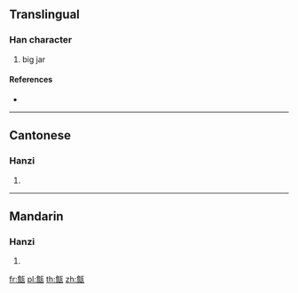 {{character info/new}}
==Translingual==

===Han character===
{{Han char|rn=98|rad=瓦|as=13|sn=18|four=21617|canj=NRMVN}}

# big jar

====References====
* {{Han ref|kx=0752.180|dkj=21610|dj=1160.030|hdz=21433.020|uh=7514|ud=29972|bh=F048|bd=61512}}

----

==Cantonese==

===Hanzi===
{{yue-hanzi|jyut=|y=daam1}}

# {{defn|lang=yue|sort=瓦13}}

----

==Mandarin==

===Hanzi===
{{cmn-hanzi|pin=[[dān]] ([[dan1]])|wg=tan<sup>1</sup>}}

# {{defn|lang=cmn|sort=瓦13}}

[[fr:甔]]
[[pl:甔]]
[[th:甔]]
[[zh:甔]]